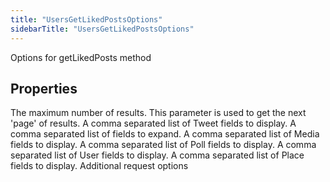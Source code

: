```yaml
---
title: "UsersGetLikedPostsOptions"
sidebarTitle: "UsersGetLikedPostsOptions"
---
```


Options for getLikedPosts method

## Properties

<ParamField name="maxResults" type="number">
The maximum number of results.

</ParamField>

<ParamField name="paginationToken" type="string">
This parameter is used to get the next 'page' of results.

</ParamField>

<ParamField name="tweetfields" type="string[]">
A comma separated list of Tweet fields to display.

</ParamField>

<ParamField name="expansions" type="string[]">
A comma separated list of fields to expand.

</ParamField>

<ParamField name="mediafields" type="string[]">
A comma separated list of Media fields to display.

</ParamField>

<ParamField name="pollfields" type="string[]">
A comma separated list of Poll fields to display.

</ParamField>

<ParamField name="userfields" type="string[]">
A comma separated list of User fields to display.

</ParamField>

<ParamField name="placefields" type="string[]">
A comma separated list of Place fields to display.

</ParamField>

<ParamField name="requestOptions" type="RequestOptions">
Additional request options

</ParamField>
